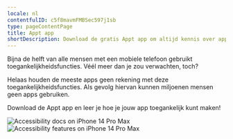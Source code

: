 ```yaml
---
locale: nl
contentfulID: c5f8mavmFMBSec597j1sb
type: pageContentPage
title: Appt app
shortDescription: Download de gratis Appt app om altijd kennis over app toegankelijkheid op zak te hebben.
---
```


Bijna de helft van alle mensen met een mobiele telefoon gebruikt toegankelijkheidsfuncties. Véél meer dan je zou verwachten, toch?

Helaas houden de meeste apps geen rekening met deze toegankelijkheidsfuncties. Als gevolg hiervan kunnen miljoenen mensen geen apps gebruiken.

Download de Appt app en leer je hoe je jouw app toegankelijk kunt maken!

<CustomLink url="https://appt.li/android" label="Download Appt app voor Android" external={true} appearance="primary button" />
<CustomLink url="https://appt.li/ios" label="Download Appt app voor iOS" external={true} appearance="primary button" />

<TwoColumnBlock>
  <LeftColumn>
    <ColumnRow>
      <Image src="/img/light/iPhone 14 Pro Max - Docs.png" alt="Accessibility docs on iPhone 14 Pro Max"/>
    </ColumnRow>
  </LeftColumn>
  <RightColumn>
    <ColumnRow>
      <Image src="/img/light/iPhone 14 Pro Max - Features.png" alt="Accessibility features on iPhone 14 Pro Max"/>
    </ColumnRow>
  </RightColumn>
</TwoColumnBlock>